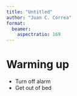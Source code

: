 ```yaml
---
title: "Untitled"
author: "Juan C. Correa"
format: 
  beamer:
    aspectratio: 169
---
```


# Warming up
- Turn off alarm
- Get out of bed